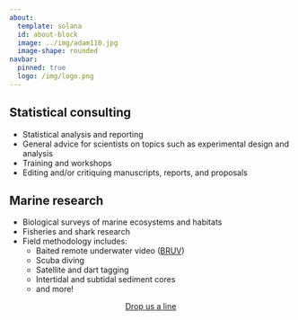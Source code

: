 ```yaml
---
about:
  template: solana
  id: about-block
  image: ../img/adam110.jpg
  image-shape: rounded
navbar:
  pinned: true
  logo: /img/logo.png
---
```


## Statistical consulting

- Statistical analysis and reporting
- General advice for scientists on topics such as experimental design and analysis
- Training and workshops
- Editing and/or critiquing manuscripts, reports, and proposals


## Marine research

- Biological surveys of marine ecosystems and habitats
- Fisheries and shark research
- Field methodology includes:
    + Baited remote underwater video ([BRUV](../bruv/index.qmd))
    + Scuba diving
    + Satellite and dart tagging
    + Intertidal and subtidal sediment cores
    + and more!

:::{style="text-align: center;"}
[Drop us a line](mailto:"Adam Smith"<adam@seathrough.science>){.btn-lg .btn-outline-success .btn role="button"} 
:::